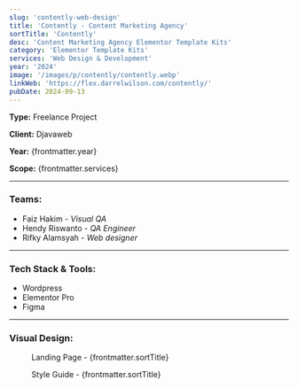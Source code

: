```yaml
---
slug: 'contently-web-design'
title: 'Contently - Content Marketing Agency'
sortTitle: 'Contently'
desc: 'Content Marketing Agency Elementor Template Kits'
category: 'Elementor Template Kits'
services: 'Web Design & Development'
year: '2024'
image: '/images/p/contently/contently.webp'
linkWeb: 'https://flex.darrelwilson.com/contently/'
pubDate: 2024-09-13
---
```




**Type:** Freelance Project

**Client:** Djavaweb

**Year:** {frontmatter.year}

**Scope:** {frontmatter.services}

---

### Teams:

- Faiz Hakim - *Visual QA*
- Hendy Riswanto - *QA Engineer*
- Rifky Alamsyah - *Web designer*

---

### Tech Stack & Tools:

- Wordpress
- Elementor Pro
- Figma

---

### Visual Design:

<figure>
<Picture
  src={landingPage}
  alt='high fidelity design'
  formats={['avif', 'webp']}
/>
<figcaption class='text-center'>Landing Page - {frontmatter.sortTitle}</figcaption>
</figure>


<figure>
<Picture
  src={styleGuide}
  alt='high fidelity design'
  formats={['avif', 'webp']}
/>
<figcaption class='text-center'>Style Guide - {frontmatter.sortTitle}</figcaption>
</figure>
